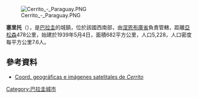 [[Image:Cerrito_-_Paraguay.PNG|right]]

'''塞里托'''（{{lang-es|Cerrito}}），是[[巴拉圭|巴拉圭]]的城鎮，位於該國西南部，由[[涅恩布庫省|涅恩布庫省]]負責管轄，距離[[亞松森|亞松森]]478公里，始建於1939年5月4日，面積682平方公里，人口5,228，人口密度每平方公里7.6人。

==參考資料==
* [http://www.fallingrain.com/world/PA/13/Cerrito.html Coord. geográficas e imágenes satelitales de ''Cerrito''] {{Wayback|url=http://www.fallingrain.com/world/PA/13/Cerrito.html |date=20170720042058 }}

{{Paraguay-geo-stub}}
[[Category:巴拉圭城市|Category:巴拉圭城市]]